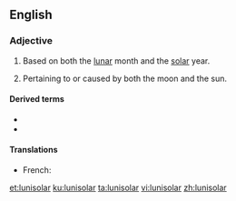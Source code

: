 ==English==

===Adjective===
{{en-adj|-}}

# {{label|en|of a calendar}} Based on both the [[lunar]] month and the [[solar]] year.
# Pertaining to or caused by both the moon and the sun.

====Derived terms====
* {{l|en|lunisolar year}}
* {{l|en|lunisolar calendar}}

====Translations====
{{trans-top|}}
* French: {{t|fr|lunisolaire}}
{{trans-mid}}
{{trans-bottom}}

[[et:lunisolar]]
[[ku:lunisolar]]
[[ta:lunisolar]]
[[vi:lunisolar]]
[[zh:lunisolar]]